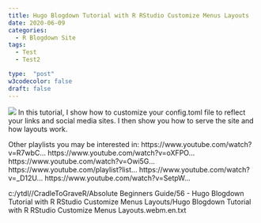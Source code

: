 ```yaml
---
title: Hugo Blogdown Tutorial with R RStudio Customize Menus Layouts
date: 2020-06-09
categories:
  - R Blogdown Site
tags:
  - Test
  - Test2

type:  "post"
w3codecolor: false
draft: false
---
```


<img src="https://www.cradletograver.com/auto-posts/images/HugoBlogdownTutorialwithRRStudioCustomizeMenusLayouts.webm.jpg">
In this tutorial, I show how to customize your config.toml file to reflect your links and social media sites. I then show you how to serve the site and how layouts work.

Other playlists you may be interested in:
https://www.youtube.com/watch?v=R7wbC...
https://www.youtube.com/watch?v=oXFPO...
https://www.youtube.com/watch?v=Owi5G...
https://www.youtube.com/playlist?list...
https://www.youtube.com/watch?v=_D12U...
https://www.youtube.com/watch?v=SetpW...



c:/ytdl//CradleToGraveR/Absolute Beginners Guide/56 - Hugo Blogdown Tutorial with R RStudio Customize Menus Layouts/Hugo Blogdown Tutorial with R RStudio Customize Menus Layouts.webm.en.txt
